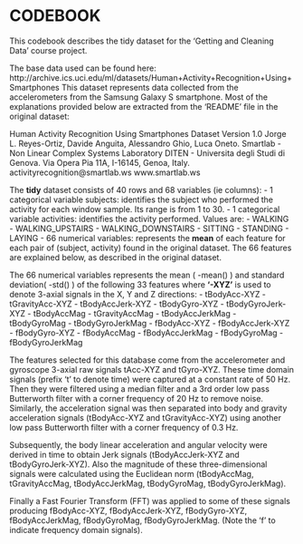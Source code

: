 CODEBOOK
========================================================

This codebook describes the tidy dataset for the 'Getting and Cleaning Data' course project. 

The base data used can be found here:
http://archive.ics.uci.edu/ml/datasets/Human+Activity+Recognition+Using+Smartphones
This dataset represents data collected from the accelerometers from the Samsung Galaxy S smartphone. Most of the explanations provided below are extracted from the 'README' file in the original dataset:

Human Activity Recognition Using Smartphones Dataset
Version 1.0
Jorge L. Reyes-Ortiz, Davide Anguita, Alessandro Ghio, Luca Oneto.
Smartlab - Non Linear Complex Systems Laboratory
DITEN - Universita degli Studi di Genova.
Via Opera Pia 11A, I-16145, Genoa, Italy.
activityrecognition@smartlab.ws
www.smartlab.ws






The **tidy** dataset consists of 40 rows and 68 variables (ie columns):
- 1 categorical variable subjects: identifies the subject who performed the activity for each window sample. Its range is from 1 to 30. 
- 1 categorical variable activities: identifies the activity performed. Values are:
  - WALKING
  - WALKING_UPSTAIRS
  - WALKING_DOWNSTAIRS
  - SITTING
  - STANDING
  - LAYING
- 66 numerical variables: represents the **mean** of each feature for each pair of (subject, activity) found in the original dataset. The 66 features are explained below, as described in the original dataset.


The 66 numerical variables represents the mean ( -mean() ) and standard deviation( -std() ) of the following 33 features where **'-XYZ'** is used to denote 3-axial signals in the X, Y and Z directions:
- tBodyAcc-XYZ
- tGravityAcc-XYZ
- tBodyAccJerk-XYZ
- tBodyGyro-XYZ
- tBodyGyroJerk-XYZ
- tBodyAccMag
- tGravityAccMag
- tBodyAccJerkMag
- tBodyGyroMag
- tBodyGyroJerkMag
- fBodyAcc-XYZ
- fBodyAccJerk-XYZ
- fBodyGyro-XYZ
- fBodyAccMag
- fBodyAccJerkMag
- fBodyGyroMag
- fBodyGyroJerkMag

The features selected for this database come from the accelerometer and gyroscope 3-axial raw signals tAcc-XYZ and tGyro-XYZ. These time domain signals (prefix 't' to denote time) were captured at a constant rate of 50 Hz. Then they were filtered using a median filter and a 3rd order low pass Butterworth filter with a corner frequency of 20 Hz to remove noise. Similarly, the acceleration signal was then separated into body and gravity acceleration signals (tBodyAcc-XYZ and tGravityAcc-XYZ) using another low pass Butterworth filter with a corner frequency of 0.3 Hz. 

Subsequently, the body linear acceleration and angular velocity were derived in time to obtain Jerk signals (tBodyAccJerk-XYZ and tBodyGyroJerk-XYZ). Also the magnitude of these three-dimensional signals were calculated using the Euclidean norm (tBodyAccMag, tGravityAccMag, tBodyAccJerkMag, tBodyGyroMag, tBodyGyroJerkMag). 

Finally a Fast Fourier Transform (FFT) was applied to some of these signals producing fBodyAcc-XYZ, fBodyAccJerk-XYZ, fBodyGyro-XYZ, fBodyAccJerkMag, fBodyGyroMag, fBodyGyroJerkMag. (Note the 'f' to indicate frequency domain signals). 

